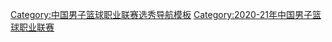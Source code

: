 {{Navbox
| name = 2020年CBA选秀
| title = [[2020年CBA选秀|{{color|yellow|2020年CBA选秀}}]]
| titlestyle = background:#CC0001; color:white; border: 3px solid #EBEAD5
| basestyle = background:#CC0001;color:white;
| listclass = hlist
| nowrapitems = yes
| state = {{{state|autocollapse}}}

| group1 = 第一輪
| list1 = 
* [[区俊炫]]
* [[祝铭震]]
* [[林庭谦]]
* [[朱松玮]]
* [[郑祺龙]]
* [[焦恩格尔·胡依山]]
* [[孟翔 (篮球运动员)|孟翔]]
* [[张宁 (篮球运动员)|张宁]]
* [[刘毅 (篮球运动员)|刘毅]]
* [[程峰]]
* [[李瑞 (篮球运动员)|李瑞]]
* [[杨皓哲]]
* [[杜佳宝]]

| group2 = 第二輪
| list2 =
* [[段丰伟]]
* [[何俊坚]]
* [[刘子琪]]
* [[王加冕]]
* [[朱肇旌]]
* [[王子麒]]

|belowclass = hlist
|below = {{中国男子篮球职业联赛选秀模板列表}}
}}<noinclude>
{{collapsible option}}
[[Category:中国男子篮球职业联赛选秀导航模板]]
[[Category:2020-21年中国男子篮球职业联赛]]
</noinclude>